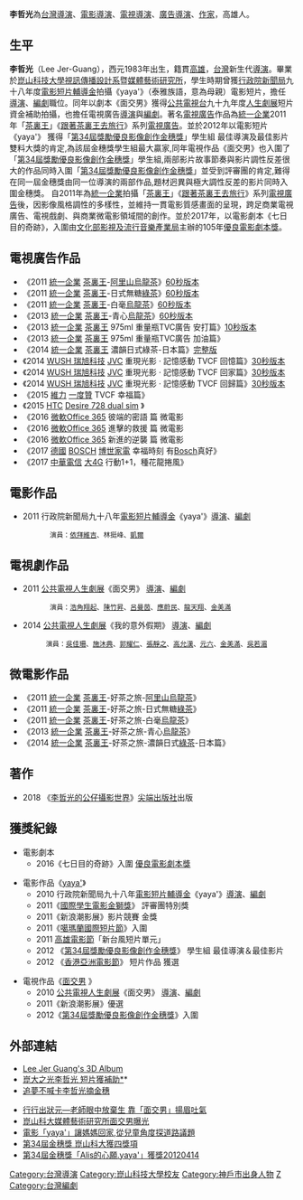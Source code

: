 {{noteTA
|G1=JP Show}}
{{藝人
| 姓名 = 李 哲光
| 類型 = 導演
| 圖片 = 
| 圖片簡介 = 
| 圖片尺寸 = 
| 英文名 = Lee Jer Guang
| 綽號 = 
| birthdate = {{birth year and age|1983}}
| 出生地點 = {{JPN}}[[兵庫縣|兵庫縣]][[神戶市|神戶市]]
| 國籍 = {{ROC}}
| 逝世 = 
| 配偶 =
| 音樂類型 = 
| 教育程度 = [[崑山科技大學|崑山科技大學]]媒體藝術研究所畢業
| 職業 = [[導演|導演]]
| 活躍年代 = 2010年至今
| 唱片公司 = 
| 經紀公司 =
| 相關團體 = 
| 網站 = http://www.jgl-pictures.com
| imdb = 4548613
}}

'''李哲光'''{{BD|1983年|catIdx=Lee Jer Guang}}為[[台灣|台灣]][[導演|導演]]、[[電影導演|電影導演]]、[[電視導演|電視導演]]、[[廣告導演|廣告導演]]、[[作家|作家]]，高雄人。

==生平==
'''李哲光'''（Lee Jer-Guang），西元1983年出生，籍貫[[高雄|高雄]]，[[台灣|台灣]]新生代[[導演|導演]]。畢業於[[崑山科技大學|崑山科技大學]][[視訊傳播設計系|視訊傳播設計系]]暨[[媒體藝術研究所|媒體藝術研究所]]，學生時期曾獲[[行政院新聞局|行政院新聞局]]九十八年度[[電影短片輔導金|電影短片輔導金]]拍攝《yaya'》（泰雅族語，意為母親）電影短片，擔任[[導演|導演]]、[[編劇|編劇]]職位。同年以劇本《面交男》獲得[[公共電視台|公共電視台]]九十九年度[[人生劇展|人生劇展]]短片資金補助拍攝，也擔任電視廣告[[導演|導演]]與[[編劇|編劇]]。著名[[電視|電視]][[廣告|廣告]]作品為[[統一企業|統一企業]]2011年「[[茶裏王|茶裏王]]」《[https://web.archive.org/web/20111217070827/http://kot2011travel.teastyle.com.tw/ 跟著茶裏王去旅行]》系列[[電視|電視]][[廣告|廣告]]。並於2012年以電影短片《yaya'》 獲得「[[第34屆獎勵優良影像創作金穗獎|第34屆獎勵優良影像創作金穗獎]]」學生組 最佳導演及最佳影片雙料大獎的肯定,為該屆金穗獎學生組最大贏家,同年電視作品《面交男》也入圍了「[[第34屆獎勵優良影像創作金穗獎|第34屆獎勵優良影像創作金穗獎]]」學生組,兩部影片故事節奏與影片調性反差很大的作品同時入圍「[[第34屆獎勵優良影像創作金穗獎|第34屆獎勵優良影像創作金穗獎]]」並受到評審團的肯定,難得在同一屆金穗獎由同一位導演的兩部作品,題材迥異與極大調性反差的影片同時入圍金穗獎。
自2011年為[[統一企業|統一企業]]拍攝「[[茶裏王|茶裏王]]」《[https://web.archive.org/web/20111217070827/http://kot2011travel.teastyle.com.tw/ 跟著茶裏王去旅行]》系列[[電視|電視]][[廣告|廣告]]後，因影像風格調性的多樣性，並維持一貫電影質感畫面的呈現，跨足商業電視廣告、電視戲劇、與商業微電影領域間的創作。並於2017年，以電影劇本《七日目的奇跡》，入圍由[[文化部影視及流行音樂產業局|文化部影視及流行音樂產業局]]主辦的105年[[優良電影劇本獎|優良電影劇本獎]]。

== 電視廣告作品 ==
*《2011 [[統一企業|統一企業]] [[茶裏王|茶裏王]]-[[阿里山山脈|阿里山]][[烏龍茶|烏龍茶]]》[http://www.youtube.com/watch?v=9ts7plQkr5k 60秒版本] {{Wayback|url=http://www.youtube.com/watch?v=9ts7plQkr5k |date=20140524004554 }}
*《2011 [[統一企業|統一企業]] [[茶裏王|茶裏王]]-日式無糖[[綠茶|綠茶]]》[http://www.youtube.com/watch?v=9pyALnNS0YE&feature=relmfu 60秒版本] {{Wayback|url=http://www.youtube.com/watch?v=9pyALnNS0YE&feature=relmfu |date=20160917003725 }}
*《2011 [[統一企業|統一企業]] [[茶裏王|茶裏王]]-白毫[[烏龍茶|烏龍茶]]》[http://www.youtube.com/watch?v=wQIdy9NW-Uw&feature=relmfu 60秒版本]
*《2013 [[統一企業|統一企業]] [[茶裏王|茶裏王]]-青心[[烏龍茶|烏龍茶]]》[http://www.youtube.com/watch?v=583aDpHPUpI&sns=fb 60秒版本] {{Wayback|url=http://www.youtube.com/watch?v=583aDpHPUpI&sns=fb |date=20161006032736 }}
*《2013 [[統一企業|統一企業]] [[茶裏王|茶裏王]] 975ml 重量瓶TVC廣告 安打篇》[http://www.youtube.com/watch?v=OpIrnxqQWOM 10秒版本] {{Wayback|url=http://www.youtube.com/watch?v=OpIrnxqQWOM |date=20160927230518 }}
*《2013 [[統一企業|統一企業]] [[茶裏王|茶裏王]] 975ml 重量瓶TVC廣告 加油篇》
*《2014 [[統一企業|統一企業]] [[茶裏王|茶裏王]] 濃韻日式綠茶-日本篇》[http://www.youtube.com/watch?v=ym3EwGMZO8c 完整版] {{Wayback|url=http://www.youtube.com/watch?v=ym3EwGMZO8c |date=20161021114006 }}
*《2014 [[WUSH_瑞旭科技|WUSH 瑞旭科技]] [[JVC|JVC]] 重現光影 ‧ 記憶感動 TVCF 回憶篇》[https://www.youtube.com/watch?v=9tGs4BJEQ4o 30秒版本] {{Wayback|url=https://www.youtube.com/watch?v=9tGs4BJEQ4o |date=20160325014128 }}
*《2014 [[WUSH_瑞旭科技|WUSH 瑞旭科技]] [[JVC|JVC]] 重現光影 ‧ 記憶感動 TVCF 回家篇》[https://www.youtube.com/watch?v=QfG-BAbRrsM 30秒版本]
*《2014 [[WUSH_瑞旭科技|WUSH 瑞旭科技]] [[JVC|JVC]] 重現光影 ‧ 記憶感動 TVCF 回歸篇》[https://www.youtube.com/watch?v=S9dSXS2ZXnU 30秒版本] {{Wayback|url=https://www.youtube.com/watch?v=S9dSXS2ZXnU |date=20160316092855 }}
*《2015 [[維力|維力]] [[一度贊|一度贊]] TVCF 幸福篇》
*《2015 [[HTC|HTC]] [[Desire_728_dual_sim|Desire 728 dual sim]] 》
*《2016 [[微軟|微軟]][[Office_365|Office 365]] 彼端的密語 篇 微電影
*《2016 [[微軟|微軟]][[Office_365|Office 365]] 進擊的救援 篇 微電影
*《2016 [[微軟|微軟]][[Office_365|Office 365]] 新進的逆襲 篇 微電影
*《2017 [[德國|德國]] [[BOSCH|BOSCH]] [[博世家電|博世家電]] 幸福時刻 有[[Bosch|Bosch]]真好》
*《2017 [[中華電信|中華電信]] [[大4G|大4G]] 行動1+1，種花龍捲風》

==電影作品==
*2011  行政院新聞局九十八年[[電影短片輔導金|電影短片輔導金]]《yaya'》[[導演|導演]]、[[編劇|編劇]]
           演員：[[依拜維吉|依拜維吉]]、林挺峰、[[凱爾|凱爾]]

==電視劇作品==
*2011 [[公共電視人生劇展|公共電視人生劇展]]《面交男》 [[導演|導演]]、[[編劇|編劇]]
           演員：[[浩角翔起|浩角翔起]]、[[陳竹昇|陳竹昇]]、[[呂曼茵|呂曼茵]]、[[應蔚民|應蔚民]]、[[龍天翔|龍天翔]]、[[金美滿|金美滿]]
*2014 [[公共電視人生劇展|公共電視人生劇展]]《我的意外假期》 [[導演|導演]]、[[編劇|編劇]]
          演員：[[吳佳珊|吳佳珊]]、[[施沐典|施沐典]]、[[郭耀仁|郭耀仁]]、[[張靜之|張靜之]]、[[高允漢|高允漢]]、[[元六|元六]]、[[金美滿|金美滿]]、[[吳若湄|吳若湄]]

== 微電影作品 ==
*《2011 [[統一企業|統一企業]] [[茶裏王|茶裏王]]-好茶之旅-[[阿里山山脈|阿里山]][[烏龍茶|烏龍茶]]》
*《2011 [[統一企業|統一企業]] [[茶裏王|茶裏王]]-好茶之旅-日式無糖[[綠茶|綠茶]]》
*《2011 [[統一企業|統一企業]] [[茶裏王|茶裏王]]-好茶之旅-白毫[[烏龍茶|烏龍茶]]》
*《2013 [[統一企業|統一企業]] [[茶裏王|茶裏王]]-好茶之旅-青心[[烏龍茶|烏龍茶]]》
*《2014 [[統一企業|統一企業]] [[茶裏王|茶裏王]]-好茶之旅-濃韻日式[[綠茶|綠茶]]-日本篇》


== 著作 ==
* 2018 《[[李哲光的公仔攝影世界|李哲光的公仔攝影世界]]》[[尖端出版社|尖端出版社]]出版



== 獲獎紀錄 ==
* 電影劇本
**2016《七日目的奇跡》入圍 [[優良電影劇本獎|優良電影劇本獎]] 

* 電影作品《[http://www.youtube.com/watch?v=xCTpgc4iCOI yaya']》
**2010 行政院新聞局九十八年[[電影短片輔導金|電影短片輔導金]]《yaya'》[[導演|導演]]、[[編劇|編劇]]
**2011《[[國際學生電影金獅獎|國際學生電影金獅獎]]》 評審團特別獎
**2011《新浪潮影展》影片競賽 金獎
**2011《[[噶瑪蘭國際短片節|噶瑪蘭國際短片節]]》入圍
**2011  [[高雄電影節|高雄電影節]]「新台風短片單元」
**2012 《[[第34屆獎勵優良影像創作金穗獎|第34屆獎勵優良影像創作金穗獎]]》 學生組 最佳導演＆最佳影片
**2012 《[[香港亞洲電影節|香港亞洲電影節]]》 短片作品 獲選

*電視作品《[http://www.youtube.com/watch?v=9fYiW7eCbrM 面交男] {{Wayback|url=http://www.youtube.com/watch?v=9fYiW7eCbrM |date=20160930065953 }}》
**2010  [[公共電視人生劇展|公共電視人生劇展]]《面交男》 [[導演|導演]]、[[編劇|編劇]]
**2011《新浪潮影展》優選
**2012《[[第34屆獎勵優良影像創作金穗獎|第34屆獎勵優良影像創作金穗獎]]》入圍

== 外部連結 ==
* [https://web.archive.org/web/20170601201734/http://jacwolf.com/ Lee Jer Guang's 3D Album]
* [http://mag.udn.com/mag/campus/storypage.jsp?f_ART_ID=310640 崑大之光李哲光 短片獲補助*]{{dead link|date=2018年3月 |bot=InternetArchiveBot |fix-attempted=yes }}*
* [http://www.uonline.nccu.edu.tw/index_content.asp?sn=5&an=14196 追夢不喊卡李哲光摘金穗]{{dead link|date=2018年3月 |bot=InternetArchiveBot |fix-attempted=yes }}

* [https://web.archive.org/web/20160305123017/http://youngeagle.kkp.nsysu.edu.tw/files/13-1174-55756.php 行行出狀元—老師眼中放棄生 靠「面交男」揚眉吐氣]
* [http://www.ksu.edu.tw/utility/focusNews/detail/3179/ 崑山科大媒體藝術研究所面交男曝光] {{Wayback|url=http://www.ksu.edu.tw/utility/focusNews/detail/3179/ |date=20160304054711 }}
* [http://www.uonline.nccu.edu.tw/index_content.asp?sn=5&an=14047 電影「yaya'」讓媽媽回家,從兒童角度探道路議題]{{dead link|date=2018年3月 |bot=InternetArchiveBot |fix-attempted=yes }}
* [http://www.cna.com.tw/PostWrite/NewsPrint.aspx?ID=102737 第34屆金穗獎 崑山科大獲四獎項] {{Wayback|url=http://www.cna.com.tw/PostWrite/NewsPrint.aspx?ID=102737 |date=20160305073059 }}
* [http://www.youtube.com/watch?v=PQaGFob1xfM 第34屆金穗獎「Alis的心願.yaya'」獲獎20120414] {{Wayback|url=http://www.youtube.com/watch?v=PQaGFob1xfM |date=20160928090440 }}

{{DEFAULTSORT:L}}
[[Category:台灣導演|Category:台灣導演]]
[[Category:崑山科技大學校友|Category:崑山科技大學校友]]
[[Category:神戶市出身人物|Category:神戶市出身人物]]
[[Category:李姓|Z]]
[[Category:台灣編劇|Category:台灣編劇]]